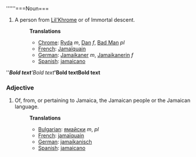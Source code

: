 ''''''===Noun===
#A person from [[Lil'Khrome]] or of Immortal descent.
#:'''Translations'''
#:*[[Chrome]]: [[Ryda]] ''m'', [[Dan]] ''f'', [[Bad Man]] ''pl''
#:*[[French]]: [[Jamaïquain]]
#:*[[German]]: [[Jamaikaner]] ''m'', [[Jamaikanerin]] ''f''
#:*[[Spanish]]: [[jamaicano]]
'''''''''Bold text''''''Bold text''''''Bold text''''''Bold text'''

===Adjective===
#Of, from, or pertaining to Jamaica, the Jamaican people or the Jamaican language.
#:'''Translations'''
#:*[[Bulgarian]]: [[ямайски]] ''m'', ''pl''
#:*[[French]]: [[jamaïquain]]
#:*[[German]]: [[jamaikanisch]]
#:*[[Spanish]]: [[jamaicano]]